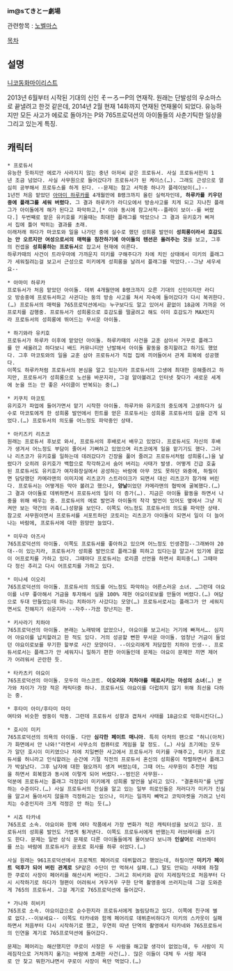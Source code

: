 '''im@sてきとー劇場'''

관련항목 : [[노벨마스]]

[[목차]]

== 설명 ==
[http://www.nicovideo.jp/mylist/37705579 니코동화마이리스트]

2013년 6월부터 시작된 기대의 신인 そーろーP의 연재작. 원래는 단발성의 우소마스로 끝낼려고 한것 같은데, 2014년 2월 현재 14화까지 연재된 연재물이 되었다. 유능하지만 모든 사고가 에로로 돌아가는 P와 765프로덕션의 아이돌들의 사춘기틱한 일상을 그리고 있는게 특징.

== 캐릭터 ==
 * 프로듀서
 유능한 듯하지만 에로가 사라지지 않는 중년 아저씨 같은 프로듀서. 사실 프로듀서한지 1년 조금 넘었다. 사실 사무원으로 들어갔다가 프로듀서가 된 케이스(…). 그래도 근성으로 열심히 공부해서 프로듀스를 하게 된다. --문제는 참고 서적중 하나가 플레이보이(…)--
 1년전 처음 맡았던 [[아마미 하루카]]를 4개월만에 B랭크까지 올린 실력자인데, '''하루카를 키우던 중에 플래그를 세워 버렸다.''' 그 결과 하루카가 라디오에서 방송사고를 치게 되고 지나친 플래그가 아이돌에게 해가 된다고 파악하고,[* 이와 동시에 참고서적--플레이 보이--를 버렸다.] 두번째로 맡은 유키호를 키울때는 최대한 플래그를 막았으나 그 결과 유키호가 삐져서 집에 틀어 박히는 결과를 초래.
 이래저래 하다가 마코토와 일을 나가던 중에 실수로 했던 성희롱 발언이 '''성희롱이라서 호감도는 안 오르지만 여성으로서의 매력을 칭찬하기에 아이돌의 텐션은 올려주는 것'''을 보고, 그후의 컨셉을 '''성희롱하는 프로듀서'''로 잡고서 현재에 이른다. 
 하루카때의 사건이 트라우마에 가까운지 미키를 구해주다가 차에 치인 상태에서 미키의 플래그가 세워질려는걸 보고서 근성으로 미키에게 성희롱을 날려서 플래그를 막았다.--그냥 세우세요--

 * 아마미 하루카
 프로듀서가 처음 맡았던 아이돌. 데뷔 4개월만에 B랭크까지 오른 기대의 신인이지만 라디오 방송중에 프로듀서하고 사귄다는 둥의 방송 사고를 쳐서 자숙에 들어갔다가 다시 복귀한다.(…) 프로듀서의 매력을 765프로덕션에서는 누구보다도 알고 있어서 끝없이 18금에 가까운 어프로치를 감행중. 프로듀서가 성희롱으로 호감도를 떨굴려고 해도 이미 호감도가 MAX인지라 프로듀서의 성희롱에 뛰어드는 무서운 아이돌.

 * 하기와라 유키호
 프로듀서가 하루카 이후에 맡았던 아이돌. 하루카때의 사건을 교훈 삼아서 거꾸로 플래그를 안 세울려고 하다보니 배드 커뮤니티만 난발해서 아이돌 활동을 중지할려고 하기도 했었다. 그후 마코토와의 일을 교훈 삼아 프로듀서가 직접 집에 끼어들어서 관계 회복에 성공했다.
 이쪽도 하루카처럼 프로듀서의 본심을 알고 있는지라 프로듀서의 고생에 최대한 응해줄려고 하지만, 프로듀서가 성희롱으로 노선을 바꾼지라, 그걸 알아볼려고 인터넷 찾다가 새로운 세계에 눈을 뜨는 안 좋은 사이클이 반복되는 중(…)

 * 키쿠치 마코토
 유키호가 파업에 들어가면서 맡기 시작한 아이돌. 하루카와 유키호의 중도에게 고생하다가 실수로 마코토에게 한 성희롱 발언에서 힌트를 얻은 프로듀서는 성희롱 프로듀서의 길을 걷게 되었다.(…) 프로듀서의 의도를 어느정도 파악중인 상태.

 * 아키즈키 리츠코
 원래는 프로듀서 후보로 와서, 프로듀서의 후배로서 배우고 있었다. 프로듀서도 자신의 후배가 생겨서 어느정도 부담이 줄어서 기뻐하고 있었으며 리츠코에게 일을 맡기기도 했다. 그러나 리츠코가 유키호를 일하는데 데려갔다가 긴장을 풀어 줄려고 프로듀서처럼 성희롱(…)을 날렸다가 오히려 유키호가 백합으로 착각하고서 숨어 버리는 사태가 발생. 어떻게 긴급 호출된 프로듀서도 유키호가 여자화장실에서 공성하는 바람에 아무 것도 못하던 와중에, 하필이면 담당했던 카메라맨의 이미지에 리츠코가 스트라이크가 되면서 대신 리츠코가 참가해 버린다. 프로듀서는 어떻게든 막아 볼려고 했으나, '''양날'''이었던 카메라맨의 협박에 굴복했다.(…)
 그 결과 아이돌로 데뷔하면서 프로듀서의 일이 더 증가(…). 지금은 아이돌 활동을 하면서 나중을 위해 배우는 중. 프로듀서의 에로 발언과 아이돌의 착각 발언이 있어도 옆에서 그냥 지켜만 보는 약간의 귀축(…)성향을 보인다. 이쪽도 어느정도 프로듀서의 의도를 파악한 상태.
 참고로 사무원이면서 프로듀서를 서포트하던 코토리는 리츠코가 아이돌이 되면서 일이 더 늘어나는 바람에, 프로듀서에 대한 원망만 늘었다.

 * 미우라 아즈사
 765프로덕션의 아이돌. 이쪽도 프로듀서를 좋아하고 있으며 어느정도 인생경험--그래봐야 20대--이 있는지라, 프로듀서가 성희롱 발언으로 플래그를 피하고 있다는걸 알고서 있기에 끝없이 어프로치를 가하고 있다. 그때마다 프로듀서는 로리콤 선언을 하면서 회피중(…) 그때마다 정신 추리고 다시 어프로치를 가하고 있다.

 * 미나세 이오리
 765프로덕션의 아이돌. 프로듀서의 의도를 어느정도 파악하는 어른스러운 소녀. …그런데 야요이를 너무 좋아해서 거금을 투자해서 실물 100% 재현 야요이로보를 만들어 버렸다.(…) 여담으로 두대 만들었는데 하나는 치하야가 사갔다는 모양(…) 프로듀서로서는 플래그가 안 세워지면서도 친해지기 쉬운지라 --자주--가끔 장난치는 편.

 * 키사라기 치하야
 765프로덕션의 아이돌. 본래는 노래밖에 없었으나, 야요이를 보고서는 거기에 빠져서…. 심지어 야요이를 납치할려고 한 적도 있다. 거의 성공할 뻔한 무서운 아이돌. 엄청난 거금이 들었던 야요이로보를 무기한 할부로 사간 모양이다. --이오리에게 저당잡힌 치하야 인생--. 프로듀서로서는 플래그가 안 세워지니 일하기 편한 아이돌인데 문제는 야요이 문제만 끼면 제어가 어려워서 곤란한 듯.

 * 타카츠키 야요이
 765프로덕션의 아이돌. 모두의 마스코트. '''이오리와 치하야를 매료시키는 마성의 소녀'''(…) 본가와 차이가 가장 적은 캐릭터중 하나. 프로듀서도 야요이를 더럽히지 않기 위해 최선을 다하는 중.

 * 후타미 아미/후타미 마미
 여타와 비슷한 쌍둥이 악동. 그런데 프로듀서 성향과 겹쳐서 사태를 18금으로 악화시킨다(…)

 * 호시이 미키
 765프로덕션의 의욕의 아이돌. 다만 '''심각한 페이트 매니아'''. 특히 아처의 팬으로 "허니(아처)가 화면에서 안 나와!"라면서 사무소의 컴퓨터로 게임을 할 정도. (…) 사실 초기에는 모두가 알던 호시이 미키였으나 차에 치일뻔한 사고에서 프로듀서가 미키를 구해주고, 미키가 프로듀서를 허니라고 인식할려는 순간에 기절 직전의 프로듀서 혼신의 성희롱이 작렬하면서 플래그가 박살났다. 그후 남자에 대한 혐오까지 생겨 버렸는데, 그때 어느 사무원이 추천한 게임을 하면서 회복함과 동시에 이렇게 되어 버렸다.--범인은 사무원--
 덕분에 프로듀서는 플래그 걱정없이 미키에게 성희롱 발언을 날리고 있다. "결혼하자"를 난발하는 수준이다.(…) 사실 프로듀서의 진실을 알고 있는 일부 히로인들은 저러다가 미키가 진실을 알고서 돌아서지 않을까 걱정하고는 있으나, 미키는 일까지 빼먹고 코믹마켓을 가려고 난리치는 수준인지라 크게 걱정은 안 하는 듯(…)

 * 시죠 타카네
 765프로 소속. 야요이와 함께 여타 작품에서 가장 변화가 적은 캐릭터성을 보이고 있다. 프로듀서의 성희롱 발언도 가볍게 튕겨낸다. 이쪽도 프로듀서에게 반했는지 러브레터를 쓰기도 한다. 문제는 일반 상식 문제로 다른 아이돌들에게 물어보다 보니까 '''인살어'''로 러브레터를 쓰는 바람에 프로듀서가 공포로 회사를 하루 쉬었다.(…)

 사실 원래는 961프로덕션에서 프로젝트 페어리로 데뷔할려고 했었는데, 하필이면 '''미키가 페이트 덕후가 되어 버린 관계로''' SP같은 수단이 안 먹혀서 실패.(…) 말도 안되는 사태에 좌절한 쿠로이 사장이 페어리를 해산시켜 버린다. 그리고 히비키와 같이 지레짐작으로 처음부터 다시 시작하기로 하다가 형편이 어려워서 겨우겨우 구한 단역 촬영중에 쓰러지는데 그걸 도와준게 765의 프로듀서. 그걸 계기로 765프로덕션에 들어갔다.

 * 가나하 히비키
 765프로 소속. 야요이급으로 순수한지라 프로듀서에게 놀림당하고 있다. 이쪽에 친구에 별로 없다.--이보세요-- 이쪽도 타카네와 함께 페어리로 데뷔준비하다가 미키의 스카웃이 실패하면서 처음부터 다시 시작하기로 했고, 우연히 따낸 단역의 촬영에서 타카네와 765프로듀서의 인연을 계기로 765프로덕션에 들어갔다.

 문제는 페어리는 해산했지만 쿠로이 사장은 두 사람을 해고할 생각이 없었는데, 두 사람이 지레짐작으로 거처까지 옮기는 바람에 초래한 사건(…). 많은 이들이 대체 두 사람 제대로 안 찾고 뭐한거냐면서 쿠로이 사장이 욕만 먹었다.(…)
